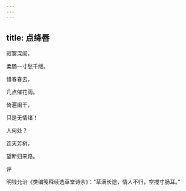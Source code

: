 ```yaml
---
---
---
```

title: 点绛唇
---







寂寞深闺，

柔肠一寸愁千缕。

惜春春去，

几点催花雨。

倚遍阑干，

只是无情绪！

人何处？

连天芳树，

望断归来路。





评

明钱允治《类编笺释续选草堂诗余》：“草满长途，情人不归，空搅寸肠耳。”